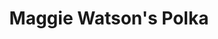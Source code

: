 ---
title: Maggie Watson's Polka
publish: true
tuneMeta:
    rhythm: Polka
    type:
        - session
tuneDots:
    - dots:
        image: 
            src: /tunes/maggie-watsons-polka/maggie-watsons-polka.jpg
            height: 1280
            width: 951
            alt: Maggie Watson's Polka
tuneVideo:
    - video: 
        title: Maggie Watson's Polka played by Carolyn Francis and Peter Corkhill
        src: /tunes/maggie-watsons-polka/maggie-watsons-polka.mp4
---